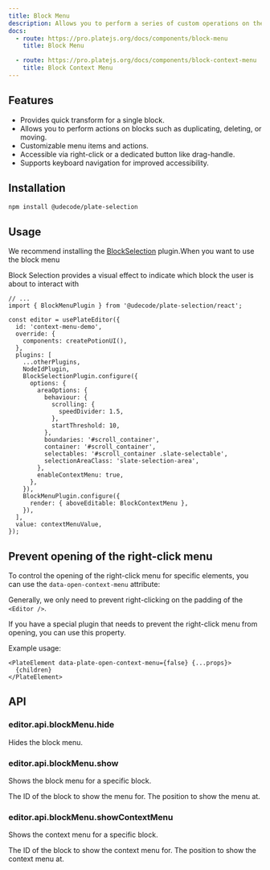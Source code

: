 ```yaml
---
title: Block Menu
description: Allows you to perform a series of custom operations on the block.
docs:
  - route: https://pro.platejs.org/docs/components/block-menu
    title: Block Menu

  - route: https://pro.platejs.org/docs/components/block-context-menu
    title: Block Context Menu
---
```


<ComponentPreviewPro
  name="pro-iframe-demo"
  id="context-menu"
  component="context-menu"
/>

<PackageInfo>

## Features

- Provides quick transform for a single block.
- Allows you to perform actions on blocks such as duplicating, deleting, or moving.
- Customizable menu items and actions.
- Accessible via right-click or a dedicated button like drag-handle.
- Supports keyboard navigation for improved accessibility.

</PackageInfo>

## Installation

```bash
npm install @udecode/plate-selection
```

## Usage

We recommend installing the [BlockSelection](/docs/block-selection) plugin.When you want to use the block menu

Block Selection provides a visual effect to indicate which block the user is about to interact with

```tsx
// ...
import { BlockMenuPlugin } from '@udecode/plate-selection/react';

const editor = usePlateEditor({
  id: 'context-menu-demo',
  override: {
    components: createPotionUI(),
  },
  plugins: [
    ...otherPlugins,
    NodeIdPlugin,
    BlockSelectionPlugin.configure({
      options: {
        areaOptions: {
          behaviour: {
            scrolling: {
              speedDivider: 1.5,
            },
            startThreshold: 10,
          },
          boundaries: '#scroll_container',
          container: '#scroll_container',
          selectables: '#scroll_container .slate-selectable',
          selectionAreaClass: 'slate-selection-area',
        },
        enableContextMenu: true,
      },
    }),
    BlockMenuPlugin.configure({
      render: { aboveEditable: BlockContextMenu },
    }),
  ],
  value: contextMenuValue,
});
```


## Prevent opening of the right-click menu

To control the opening of the right-click menu for specific elements, you can use the `data-open-context-menu` attribute:

Generally, we only need to prevent right-clicking on the padding of the `<Editor />`.

If you have a special plugin that needs to prevent the right-click menu from opening, you can use this property.

Example usage:

```tsx
<PlateElement data-plate-open-context-menu={false} {...props}>
  {children}
</PlateElement>
```

## API

### editor.api.blockMenu.hide

Hides the block menu.

### editor.api.blockMenu.show

Shows the block menu for a specific block.

<APIParameters>
  <APIItem name="id" type="string">
    The ID of the block to show the menu for.
  </APIItem>
  <APIItem name="position" type="{ x: number; y: number }" optional>
    The position to show the menu at.
  </APIItem>
</APIParameters>

### editor.api.blockMenu.showContextMenu

Shows the context menu for a specific block.

<APIParameters>
  <APIItem name="blockId" type="string">
    The ID of the block to show the context menu for.
  </APIItem>
  <APIItem name="position" type="{ x: number; y: number }">
    The position to show the context menu at.
  </APIItem>
</APIParameters>
